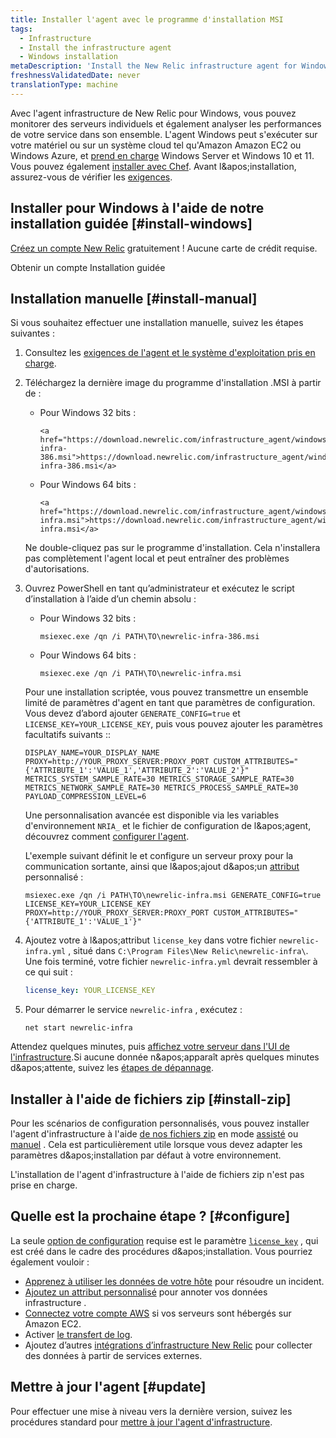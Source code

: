 ```yaml
---
title: Installer l'agent avec le programme d'installation MSI
tags:
  - Infrastructure
  - Install the infrastructure agent
  - Windows installation
metaDescription: 'Install the New Relic infrastructure agent for Windows with a simple headless MSI, and do basic configuration.'
freshnessValidatedDate: never
translationType: machine
---
```


Avec l&apos;agent infrastructure de New Relic pour Windows, vous pouvez monitorer des serveurs individuels et également analyser les performances de votre service dans son ensemble. L&apos;agent Windows peut s&apos;exécuter sur votre matériel ou sur un système cloud tel qu&apos;Amazon Amazon EC2 ou Windows Azure, et [prend en charge](/docs/infrastructure/install-infrastructure-agent/get-started/requirements-infrastructure-agent) Windows Server et Windows 10 et 11. Vous pouvez également [installer avec Chef](/docs/infrastructure/new-relic-infrastructure/config-management-tools/configure-new-relic-infrastructure-using-chef). Avant l&amp;apos;installation, assurez-vous de vérifier les [exigences](/docs/infrastructure/new-relic-infrastructure/getting-started/compatibility-requirements-new-relic-infrastructurets).

## Installer pour Windows à l&apos;aide de notre installation guidée [#install-windows]

[Créez un compte New Relic](https://newrelic.com/signup) gratuitement ! Aucune carte de crédit requise.

<ButtonGroup>
  <ButtonLink role="button" to="https://newrelic.com/signup" variant="primary">
    Obtenir un compte
  </ButtonLink>

  <ButtonLink role="button" to="https://one.newrelic.com/marketplace/install-data-source?state=fbe85f19-a04c-7a2b-0765-3a96ab418be6" variant="primary">
    Installation guidée
  </ButtonLink>
</ButtonGroup>

## Installation manuelle [#install-manual]

Si vous souhaitez effectuer une installation manuelle, suivez les étapes suivantes :

1. Consultez les [exigences de l&apos;agent et le système d&apos;exploitation pris en charge](/docs/infrastructure/new-relic-infrastructure/getting-started/compatibility-requirements-new-relic-infrastructure).

2. Téléchargez la dernière image du programme d&apos;installation .MSI à partir de :

   * Pour Windows 32 bits :

     ```
     <a href="https://download.newrelic.com/infrastructure_agent/windows/386/newrelic-infra-386.msi">https://download.newrelic.com/infrastructure_agent/windows/386/newrelic-infra-386.msi</a>​
     ```

   * Pour Windows 64 bits :

     ```
     <a href="https://download.newrelic.com/infrastructure_agent/windows/newrelic-infra.msi">https://download.newrelic.com/infrastructure_agent/windows/newrelic-infra.msi</a>
     ```

   <Callout variant="important">
     Ne double-cliquez pas sur le programme d&apos;installation. Cela n&apos;installera pas complètement l&apos;agent local et peut entraîner des problèmes d&apos;autorisations.
   </Callout>

3. Ouvrez PowerShell en tant qu’administrateur et exécutez le script d’installation à l’aide d’un chemin absolu :

   * Pour Windows 32 bits :

     ```shell
     msiexec.exe /qn /i PATH\TO\newrelic-infra-386.msi
     ```

   * Pour Windows 64 bits :

     ```shell
     msiexec.exe /qn /i PATH\TO\newrelic-infra.msi
     ```

   Pour une installation scriptée, vous pouvez transmettre un ensemble limité de paramètres d&apos;agent en tant que paramètres de configuration. Vous devez d’abord ajouter `GENERATE_CONFIG=true` et `LICENSE_KEY=YOUR_LICENSE_KEY`, puis vous pouvez ajouter les paramètres facultatifs suivants ::

   ```shell
   DISPLAY_NAME=YOUR_DISPLAY_NAME PROXY=http://YOUR_PROXY_SERVER:PROXY_PORT CUSTOM_ATTRIBUTES="{'ATTRIBUTE_1':'VALUE_1','ATTRIBUTE_2':'VALUE_2'}" METRICS_SYSTEM_SAMPLE_RATE=30 METRICS_STORAGE_SAMPLE_RATE=30 METRICS_NETWORK_SAMPLE_RATE=30 METRICS_PROCESS_SAMPLE_RATE=30 PAYLOAD_COMPRESSION_LEVEL=6
   ```

   Une personnalisation avancée est disponible via les variables d&apos;environnement `NRIA_` et le fichier de configuration de l&amp;apos;agent, découvrez comment [configurer l&apos;agent](/docs/infrastructure/install-infrastructure-agent/configuration/configure-infrastructure-agent/).

   L&apos;exemple suivant définit le <InlinePopover type="licenseKey" />et configure un serveur proxy pour la communication sortante, ainsi que l&amp;apos;ajout d&amp;apos;un [attribut](/docs/using-new-relic/welcome-new-relic/get-started/glossary#attribute) personnalisé :

   ```shell
   msiexec.exe /qn /i PATH\TO\newrelic-infra.msi GENERATE_CONFIG=true LICENSE_KEY=YOUR_LICENSE_KEY PROXY=http://YOUR_PROXY_SERVER:PROXY_PORT CUSTOM_ATTRIBUTES="{'ATTRIBUTE_1':'VALUE_1'}"
   ```

4. Ajoutez votre <InlinePopover type="licenseKey" />à l&amp;apos;attribut `license_key` dans votre fichier `newrelic-infra.yml` , situé dans `C:\Program Files\New Relic\newrelic-infra\`. Une fois terminé, votre fichier `newrelic-infra.yml` devrait ressembler à ce qui suit :

   ```yml
   license_key: YOUR_LICENSE_KEY
   ```

5. Pour démarrer le service `newrelic-infra` , exécutez :

   ```shell
   net start newrelic-infra
   ```

Attendez quelques minutes, puis [affichez votre serveur dans l&apos;UI de l&apos;infrastructure](/docs/infrastructure/infrastructure-ui-pages/infra-ui-overview).Si aucune donnée n&amp;apos;apparaît après quelques minutes d&amp;apos;attente, suivez les [étapes de dépannage](/docs/infrastructure/new-relic-infrastructure/troubleshooting/no-data-appears-infrastructure).

## Installer à l&apos;aide de fichiers zip [#install-zip]

Pour les scénarios de configuration personnalisés, vous pouvez installer l&apos;agent d&apos;infrastructure à l&apos;aide [de nos fichiers zip](https://download.newrelic.com/infrastructure_agent/binaries/windows/) en mode [assisté](/docs/infrastructure/install-configure-infrastructure/windows-installation/assisted-install-infrastructure-windows) ou [manuel](/docs/infrastructure/install-configure-infrastructure/windows-installation/manual-install-infrastructure-windows) . Cela est particulièrement utile lorsque vous devez adapter les paramètres d&amp;apos;installation par défaut à votre environnement.

<Callout variant="caution">
  L&apos;installation de l&apos;agent d&apos;infrastructure à l&apos;aide de fichiers zip n&apos;est pas prise en charge.
</Callout>

<InstallFeedback />

## Quelle est la prochaine étape ? [#configure]

La seule [option de configuration](/docs/infrastructure/install-configure-infrastructure/configuration/configure-infrastructure-agent) requise est le paramètre [`license_key`](/docs/Infrastructure-configure-your-agent#conf-license_key) , qui est créé dans le cadre des procédures d&amp;apos;installation. Vous pourriez également vouloir :

* [Apprenez à utiliser les données de votre hôte](/docs/tutorial-troubleshoot-infra-hosts/diagnose-app-infra-data) pour résoudre un incident.
* [Ajoutez un attribut personnalisé](/docs/Infrastructure-configure-your-agent#conf-custom_attributes) pour annoter vos données infrastructure .
* [Connectez votre compte AWS](/docs/infrastructure-amazon-aws-ec2-integration#connect) si vos serveurs sont hébergés sur Amazon EC2.
* Activer [le transfert de log](/docs/logs/enable-new-relic-logs/1-enable-logs/forward-your-logs-using-new-relic-infrastructure-agent).
* Ajoutez d’autres [intégrations d’infrastructure New Relic](/docs/infrastructure/introduction-infra-monitoring) pour collecter des données à partir de services externes.

## Mettre à jour l&apos;agent [#update]

Pour effectuer une mise à niveau vers la dernière version, suivez les procédures standard pour [mettre à jour l&apos;agent d&apos;infrastructure](/docs/infrastructure/new-relic-infrastructure/installation/update-infrastructure-agent).